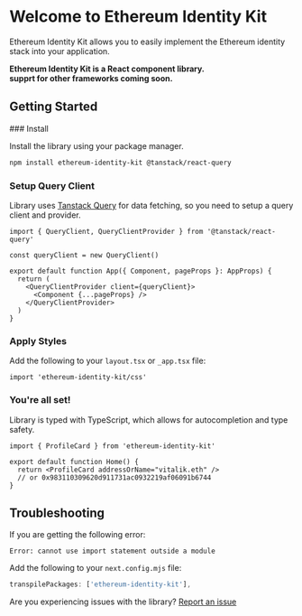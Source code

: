 
# Welcome to Ethereum Identity Kit

Ethereum Identity Kit allows you to easily implement the Ethereum identity stack into your application.

**Ethereum Identity Kit is a React component library.** <br />
**supprt for other frameworks coming soon.**

## Getting Started

<Steps>
### Install

Install the library using your package manager.

```sh npm2yarn copy
npm install ethereum-identity-kit @tanstack/react-query
```

### Setup Query Client

Library uses [Tanstack Query](https://tanstack.com/query) for data fetching, so you need to setup a query client and provider.

```tsx copy
import { QueryClient, QueryClientProvider } from '@tanstack/react-query'

const queryClient = new QueryClient()

export default function App({ Component, pageProps }: AppProps) {
  return (
    <QueryClientProvider client={queryClient}>
      <Component {...pageProps} />
    </QueryClientProvider>
  )
}
```

### Apply Styles

Add the following to your `layout.tsx` or `_app.tsx` file:

```tsx copy
import 'ethereum-identity-kit/css'
```

### You're all set!

Library is typed with TypeScript, which allows for autocompletion and type safety.

```tsx copy
import { ProfileCard } from 'ethereum-identity-kit'

export default function Home() {
  return <ProfileCard addressOrName="vitalik.eth" />
  // or 0x983110309620d911731ac0932219af06091b6744
}
```

</Steps>

## Troubleshooting

If you are getting the following error:

```
Error: cannot use import statement outside a module
```

Add the following to your `next.config.mjs` file:

```js copy
transpilePackages: ['ethereum-identity-kit'],
```

Are you experiencing issues with the library? [Report an issue](https://github.com/ethereumidentitykit/identity-kit/issues/new)
